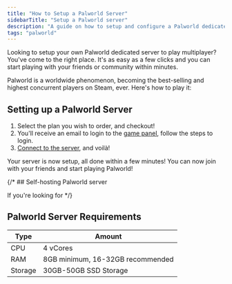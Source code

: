 ```yaml
---
title: "How to Setup a Palworld Server"
sidebarTitle: "Setup a Palworld server"
description: "A guide on how to setup and configure a Palworld dedicated server."
tags: "palworld"
---
```


Looking to setup your own Palworld dedicated server to play multiplayer? You've come to the right place. It's as easy as a few clicks and you can start playing with your friends or community within minutes.

Palworld is a worldwide phenomenon, becoming the best-selling and highest concurrent players on Steam, ever. Here's how to play it:

## Setting up a Palworld Server

1. Select the plan you wish to order, and checkout!
2. You'll receive an email to login to the [game panel](https://game.berrybyte.net), follow the steps to login.
3. [Connect to the server](./join-server), and voilà!

Your server is now setup, all done within a few minutes! You can now join with your friends and start playing Palworld!

{/* ## Self-hosting Palworld server

If you're looking for  */}


## Palworld Server Requirements

| Type     | Amount                                |
| -------- | ------------------------------------- |
| CPU      | 4 vCores                              |
| RAM      | 8GB minimum, 16-32GB recommended      |
| Storage  | 30GB-50GB SSD Storage                 |


